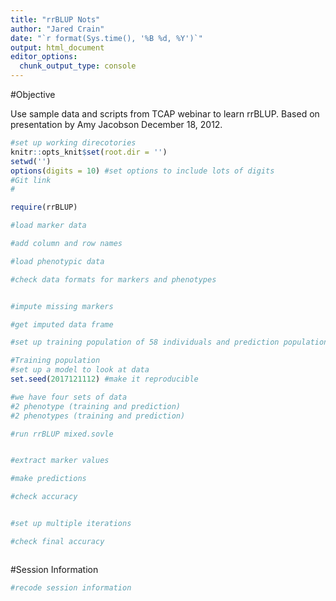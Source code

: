```yaml
---
title: "rrBLUP Nots"
author: "Jared Crain"
date: "`r format(Sys.time(), '%B %d, %Y')`"
output: html_document
editor_options: 
  chunk_output_type: console
---
```


#Objective

Use sample data and scripts from TCAP webinar to learn rrBLUP.  Based on presentation by Amy Jacobson December 18, 2012.

```r
#set up working direcotories
knitr::opts_knit$set(root.dir = '')
setwd('')
options(digits = 10) #set options to include lots of digits
#Git link
#

require(rrBLUP)
```

```r
#load marker data

#add column and row names

#load phenotypic data

```

```r
#check data formats for markers and phenotypes


#impute missing markers

#get imputed data frame

```

```r
#set up training population of 58 individuals and prediction population

#Training population
#set up a model to look at data
set.seed(2017121112) #make it reproducible

#we have four sets of data
#2 phenotype (training and prediction)
#2 phenotypes (training and prediction)

#run rrBLUP mixed.sovle


#extract marker values

#make predictions

#check accuracy


#set up multiple iterations

#check final accuracy



```


#Session Information

```r
#recode session information
```